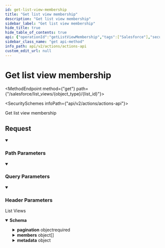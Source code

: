 ```yaml
---
id: get-list-view-membership
title: "Get list view membership"
description: "Get list view membership"
sidebar_label: "Get list view membership"
hide_title: true
hide_table_of_contents: true
api: {"operationId":"getListViewMembership","tags":["Salesforce"],"security":[{"x-api-key":[]}],"parameters":[{"name":"page_size","in":"query","schema":{"type":"string","example":"123"},"description":"Number of results to return per page. (Max: 1000)"},{"name":"cursor","in":"query","schema":{"type":"string","example":"cD0yMDIxLTAxLTA2KzAzJTNBMjQlM0E1My40MzQzMjYlMkIwMCUzQTAw"},"description":"The pagination cursor value"},{"name":"x-customer-id","in":"header","schema":{"type":"string","example":"my-customer-1"},"description":"The customer ID that uniquely identifies the customer in your application","required":true},{"name":"object_type","in":"path","required":true,"schema":{"type":"string","enum":["contact","account","lead","opportunity"]}},{"name":"list_view_id","in":"path","required":true,"schema":{"type":"string","example":"220e715a-0cbc-4d2d-8420-cd729f12f094"}}],"responses":{"200":{"description":"List Views","content":{"application/json":{"schema":{"type":"object","properties":{"pagination":{"type":"object","properties":{"next":{"type":"string","nullable":true,"example":"eyJpZCI6IjQyNTc5ZjczLTg1MjQtNDU3MC05YjY3LWVjYmQ3MDJjNmIxNCIsInJldmVyc2UiOmZhbHNlfQ=="},"previous":{"type":"string","nullable":true,"example":"eyJpZCI6IjBjZDhmYmZkLWU5NmQtNDEwZC05ZjQxLWIwMjU1YjdmNGI4NyIsInJldmVyc2UiOnRydWV9"},"total_count":{"type":"number","example":100}},"required":["next","previous","total_count"],"title":"pagination"},"members":{"type":"array","items":{"type":"object","properties":{"id":{"type":"string","description":"The unique identifier for a member of this list view."},"raw_data":{"type":"object","additionalProperties":true,"description":"The raw data for this list view membership.","example":{"columns":[{"fieldNameOrPath":"Id","value":"0012800000bbzSAAAY"},{"fieldNameOrPath":"Email","value":"jdoe@example.com"},{"fieldNameOrPath":"FirstName","value":"John"},{"fieldNameOrPath":"LastName","value":"Doe"},{"fieldNameOrPath":"CreatedDate","value":"Fri Aug 01 21:15:46 GMT 2014"},{"fieldNameOrPath":"LastModifiedDate","value":"Fri Aug 01 21:15:46 GMT 2014"},{"fieldNameOrPath":"SystemModstamp","value":"Fri Aug 01 21:15:46 GMT 2014"}]}}},"required":["id","raw_data"],"title":"salesforce_list_view_membership"}},"metadata":{"type":"object","properties":{"id":{"type":"string","example":12345,"description":"The unique identifier for this list view."},"object_type":{"type":"string","enum":["contact","account","lead","opportunity"]},"name":{"type":"string","example":"my-list","description":"The developer name of this list view."},"label":{"type":"string","example":"My List","description":"The label for this list view."},"raw_data":{"type":"object","description":"The raw data for this list view.","additionalProperties":true,"example":{"describeUrl":"/services/data/v58.0/sobjects/Account/listviews/00BD0000005WcBeMAK/describe","developerName":"NewThisWeek","id":"00BD0000005WcBeMAK","label":"New This Week","resultsUrl":"/services/data/v58.0/sobjects/Account/listviews/00BD0000005WcBeMAK/results","soqlCompatible":true,"url":"/services/data/v58.0/sobjects/Account/listviews/00BD0000005WcBeMAK"}}},"required":["id","name","label","raw_data"],"title":"salesforce_list_view_metadata"}},"required":["pagination","records"]}}}}},"description":"Get list view membership","method":"get","path":"/salesforce/list_views/{object_type}/{list_id}","servers":[{"url":"https://api.supaglue.io/actions/v2","description":"Supaglue API"}],"securitySchemes":{"x-api-key":{"type":"apiKey","name":"x-api-key","in":"header","description":"API key to allow developers to access the API"}},"info":{"version":"0.14.6","title":"Actions API","contact":{"name":"Supaglue","email":"docs@supaglue.com","url":"https://supaglue.com"},"description":"#### Introduction\n\nWelcome to the Actions API documentation. Actions are helpful APIs scoped to Providers. They range from handling CRUD operations on objects to performing multi-step workflows.\n\n[![Run in Postman](https://run.pstmn.io/button.svg)](https://www.postman.com/supaglue/workspace/supaglue-public/overview)\n\n#### Base API URL\n```\nhttps://api.supaglue.io/actions/v2\n```\n"},"postman":{"name":"Get list view membership","description":{"type":"text/plain"},"url":{"path":["salesforce","list_views",":object_type",":list_id"],"host":["{{baseUrl}}"],"query":[{"disabled":false,"description":{"content":"Number of results to return per page. (Max: 1000)","type":"text/plain"},"key":"page_size","value":""},{"disabled":false,"description":{"content":"The pagination cursor value","type":"text/plain"},"key":"cursor","value":""}],"variable":[{"disabled":false,"description":{"content":"(Required) ","type":"text/plain"},"type":"any","value":"","key":"object_type"},{"disabled":false,"description":{"content":"(Required) ","type":"text/plain"},"type":"any","value":"","key":"list_view_id"}]},"header":[{"disabled":false,"description":{"content":"(Required) The customer ID that uniquely identifies the customer in your application","type":"text/plain"},"key":"x-customer-id","value":""},{"key":"Accept","value":"application/json"}],"method":"GET","auth":{"type":"apikey","apikey":[{"type":"any","value":"x-api-key","key":"key"},{"type":"any","value":"<API Key>","key":"value"},{"type":"any","value":"header","key":"in"}]}}}
sidebar_class_name: "get api-method"
info_path: api/v2/actions/actions-api
custom_edit_url: null
---
```



<h1 className={"openapi__heading"}>Get list view membership</h1>

<MethodEndpoint method={"get"} path={"/salesforce/list_views/{object_type}/{list_id}"}></MethodEndpoint>

<SecuritySchemes infoPath={"api/v2/actions/actions-api"}></SecuritySchemes>



Get list view membership

## Request

<details style={{"marginBottom":"1rem"}} className={"openapi-markdown__details"} data-collapsed={false} open={true}><summary style={{}}><h3 className={"openapi-markdown__details-summary-header-params"}>Path Parameters</h3></summary><div><ul><ParamsItem className={"paramsItem"} param={{"name":"object_type","in":"path","required":true,"schema":{"type":"string","enum":["contact","account","lead","opportunity"]}}}></ParamsItem><ParamsItem className={"paramsItem"} param={{"name":"list_view_id","in":"path","required":true,"schema":{"type":"string","example":"220e715a-0cbc-4d2d-8420-cd729f12f094"}}}></ParamsItem></ul></div></details><details style={{"marginBottom":"1rem"}} className={"openapi-markdown__details"} data-collapsed={false} open={true}><summary style={{}}><h3 className={"openapi-markdown__details-summary-header-params"}>Query Parameters</h3></summary><div><ul><ParamsItem className={"paramsItem"} param={{"name":"page_size","in":"query","schema":{"type":"string","example":"123"},"description":"Number of results to return per page. (Max: 1000)"}}></ParamsItem><ParamsItem className={"paramsItem"} param={{"name":"cursor","in":"query","schema":{"type":"string","example":"cD0yMDIxLTAxLTA2KzAzJTNBMjQlM0E1My40MzQzMjYlMkIwMCUzQTAw"},"description":"The pagination cursor value"}}></ParamsItem></ul></div></details><details style={{"marginBottom":"1rem"}} className={"openapi-markdown__details"} data-collapsed={false} open={true}><summary style={{}}><h3 className={"openapi-markdown__details-summary-header-params"}>Header Parameters</h3></summary><div><ul><ParamsItem className={"paramsItem"} param={{"name":"x-customer-id","in":"header","schema":{"type":"string","example":"my-customer-1"},"description":"The customer ID that uniquely identifies the customer in your application","required":true}}></ParamsItem></ul></div></details><div><div><ApiTabs><TabItem label={"200"} value={"200"}><div>

List Views

</div><div><MimeTabs className={"openapi-tabs__mime"} schemaType={"response"}><TabItem label={"application/json"} value={"application/json"}><SchemaTabs className={"openapi-tabs__schema"}><TabItem label={"Schema"} value={"Schema"}><details style={{}} className={"openapi-markdown__details response"} data-collapsed={false} open={true}><summary style={{}} className={"openapi-markdown__details-summary-response"}><strong>Schema</strong></summary><div style={{"textAlign":"left","marginLeft":"1rem"}}></div><ul style={{"marginLeft":"1rem"}}><SchemaItem collapsible={true} className={"schemaItem"}><details style={{}} className={"openapi-markdown__details"}><summary style={{}}><span className={"openapi-schema__container"}><strong className={"openapi-schema__property"}>pagination</strong><span className={"openapi-schema__name"}> object</span><span className={"openapi-schema__divider"}></span><span className={"openapi-schema__required"}>required</span></span></summary><div style={{"marginLeft":"1rem"}}><SchemaItem collapsible={false} name={"next"} required={true} schemaName={"string"} qualifierMessage={undefined} schema={{"type":"string","nullable":true,"example":"eyJpZCI6IjQyNTc5ZjczLTg1MjQtNDU3MC05YjY3LWVjYmQ3MDJjNmIxNCIsInJldmVyc2UiOmZhbHNlfQ=="}}></SchemaItem><SchemaItem collapsible={false} name={"previous"} required={true} schemaName={"string"} qualifierMessage={undefined} schema={{"type":"string","nullable":true,"example":"eyJpZCI6IjBjZDhmYmZkLWU5NmQtNDEwZC05ZjQxLWIwMjU1YjdmNGI4NyIsInJldmVyc2UiOnRydWV9"}}></SchemaItem><SchemaItem collapsible={false} name={"total_count"} required={true} schemaName={"number"} qualifierMessage={undefined} schema={{"type":"number","example":100}}></SchemaItem></div></details></SchemaItem><SchemaItem collapsible={true} className={"schemaItem"}><details style={{}} className={"openapi-markdown__details"}><summary style={{}}><span className={"openapi-schema__container"}><strong className={"openapi-schema__property"}>members</strong><span className={"openapi-schema__name"}> object[]</span></span></summary><div style={{"marginLeft":"1rem"}}><li><div style={{"fontSize":"var(--ifm-code-font-size)","opacity":"0.6","marginLeft":"-.5rem","paddingBottom":".5rem"}}>Array [</div></li><SchemaItem collapsible={false} name={"id"} required={true} schemaName={"string"} qualifierMessage={undefined} schema={{"type":"string","description":"The unique identifier for a member of this list view."}}></SchemaItem><SchemaItem collapsible={true} className={"schemaItem"}><details style={{}} className={"openapi-markdown__details"}><summary style={{}}><span className={"openapi-schema__container"}><strong className={"openapi-schema__property"}>raw_data</strong><span className={"openapi-schema__name"}> object</span><span className={"openapi-schema__divider"}></span><span className={"openapi-schema__required"}>required</span></span></summary><div style={{"marginLeft":"1rem"}}><div style={{"marginTop":".5rem","marginBottom":".5rem"}}>

The raw data for this list view membership.

</div><SchemaItem name={"property name*"} required={false} schemaName={"any"} qualifierMessage={undefined} schema={{"type":"object","additionalProperties":true,"description":"The raw data for this list view membership.","example":{"columns":[{"fieldNameOrPath":"Id","value":"0012800000bbzSAAAY"},{"fieldNameOrPath":"Email","value":"jdoe@example.com"},{"fieldNameOrPath":"FirstName","value":"John"},{"fieldNameOrPath":"LastName","value":"Doe"},{"fieldNameOrPath":"CreatedDate","value":"Fri Aug 01 21:15:46 GMT 2014"},{"fieldNameOrPath":"LastModifiedDate","value":"Fri Aug 01 21:15:46 GMT 2014"},{"fieldNameOrPath":"SystemModstamp","value":"Fri Aug 01 21:15:46 GMT 2014"}]}}} collapsible={false} discriminator={false}></SchemaItem></div></details></SchemaItem><li><div style={{"fontSize":"var(--ifm-code-font-size)","opacity":"0.6","marginLeft":"-.5rem"}}>]</div></li></div></details></SchemaItem><SchemaItem collapsible={true} className={"schemaItem"}><details style={{}} className={"openapi-markdown__details"}><summary style={{}}><span className={"openapi-schema__container"}><strong className={"openapi-schema__property"}>metadata</strong><span className={"openapi-schema__name"}> object</span></span></summary><div style={{"marginLeft":"1rem"}}><SchemaItem collapsible={false} name={"id"} required={true} schemaName={"string"} qualifierMessage={undefined} schema={{"type":"string","example":12345,"description":"The unique identifier for this list view."}}></SchemaItem><SchemaItem collapsible={false} name={"object_type"} required={false} schemaName={"string"} qualifierMessage={"**Possible values:** [`contact`, `account`, `lead`, `opportunity`]"} schema={{"type":"string","enum":["contact","account","lead","opportunity"]}}></SchemaItem><SchemaItem collapsible={false} name={"name"} required={true} schemaName={"string"} qualifierMessage={undefined} schema={{"type":"string","example":"my-list","description":"The developer name of this list view."}}></SchemaItem><SchemaItem collapsible={false} name={"label"} required={true} schemaName={"string"} qualifierMessage={undefined} schema={{"type":"string","example":"My List","description":"The label for this list view."}}></SchemaItem><SchemaItem collapsible={true} className={"schemaItem"}><details style={{}} className={"openapi-markdown__details"}><summary style={{}}><span className={"openapi-schema__container"}><strong className={"openapi-schema__property"}>raw_data</strong><span className={"openapi-schema__name"}> object</span><span className={"openapi-schema__divider"}></span><span className={"openapi-schema__required"}>required</span></span></summary><div style={{"marginLeft":"1rem"}}><div style={{"marginTop":".5rem","marginBottom":".5rem"}}>

The raw data for this list view.

</div><SchemaItem name={"property name*"} required={false} schemaName={"any"} qualifierMessage={undefined} schema={{"type":"object","description":"The raw data for this list view.","additionalProperties":true,"example":{"describeUrl":"/services/data/v58.0/sobjects/Account/listviews/00BD0000005WcBeMAK/describe","developerName":"NewThisWeek","id":"00BD0000005WcBeMAK","label":"New This Week","resultsUrl":"/services/data/v58.0/sobjects/Account/listviews/00BD0000005WcBeMAK/results","soqlCompatible":true,"url":"/services/data/v58.0/sobjects/Account/listviews/00BD0000005WcBeMAK"}}} collapsible={false} discriminator={false}></SchemaItem></div></details></SchemaItem></div></details></SchemaItem></ul></details></TabItem><TabItem label={"Example (from schema)"} value={"Example (from schema)"}><ResponseSamples responseExample={"{\n  \"pagination\": {\n    \"next\": \"eyJpZCI6IjQyNTc5ZjczLTg1MjQtNDU3MC05YjY3LWVjYmQ3MDJjNmIxNCIsInJldmVyc2UiOmZhbHNlfQ==\",\n    \"previous\": \"eyJpZCI6IjBjZDhmYmZkLWU5NmQtNDEwZC05ZjQxLWIwMjU1YjdmNGI4NyIsInJldmVyc2UiOnRydWV9\",\n    \"total_count\": 100\n  },\n  \"members\": [\n    {\n      \"id\": \"string\",\n      \"raw_data\": {\n        \"columns\": [\n          {\n            \"fieldNameOrPath\": \"Id\",\n            \"value\": \"0012800000bbzSAAAY\"\n          },\n          {\n            \"fieldNameOrPath\": \"Email\",\n            \"value\": \"jdoe@example.com\"\n          },\n          {\n            \"fieldNameOrPath\": \"FirstName\",\n            \"value\": \"John\"\n          },\n          {\n            \"fieldNameOrPath\": \"LastName\",\n            \"value\": \"Doe\"\n          },\n          {\n            \"fieldNameOrPath\": \"CreatedDate\",\n            \"value\": \"Fri Aug 01 21:15:46 GMT 2014\"\n          },\n          {\n            \"fieldNameOrPath\": \"LastModifiedDate\",\n            \"value\": \"Fri Aug 01 21:15:46 GMT 2014\"\n          },\n          {\n            \"fieldNameOrPath\": \"SystemModstamp\",\n            \"value\": \"Fri Aug 01 21:15:46 GMT 2014\"\n          }\n        ]\n      }\n    }\n  ],\n  \"metadata\": {\n    \"id\": 12345,\n    \"object_type\": \"contact\",\n    \"name\": \"my-list\",\n    \"label\": \"My List\",\n    \"raw_data\": {\n      \"describeUrl\": \"/services/data/v58.0/sobjects/Account/listviews/00BD0000005WcBeMAK/describe\",\n      \"developerName\": \"NewThisWeek\",\n      \"id\": \"00BD0000005WcBeMAK\",\n      \"label\": \"New This Week\",\n      \"resultsUrl\": \"/services/data/v58.0/sobjects/Account/listviews/00BD0000005WcBeMAK/results\",\n      \"soqlCompatible\": true,\n      \"url\": \"/services/data/v58.0/sobjects/Account/listviews/00BD0000005WcBeMAK\"\n    }\n  }\n}"} language={"json"}></ResponseSamples></TabItem></SchemaTabs></TabItem></MimeTabs></div></TabItem></ApiTabs></div></div>
      